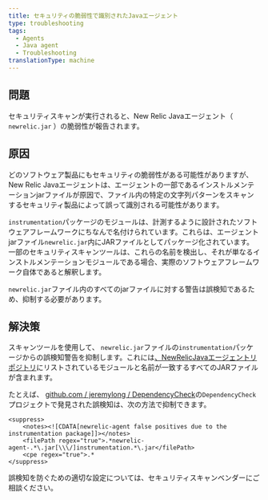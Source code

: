 ```yaml
---
title: セキュリティの脆弱性で識別されたJavaエージェント
type: troubleshooting
tags:
  - Agents
  - Java agent
  - Troubleshooting
translationType: machine
---
```


## 問題

セキュリティスキャンが実行されると、New Relic Javaエージェント（ `newrelic.jar` ）の脆弱性が報告されます。

## 原因

どのソフトウェア製品にもセキュリティの脆弱性がある可能性がありますが、New Relic Javaエージェントは、エージェントの一部であるインストルメンテーションjarファイルが原因で、ファイル内の特定の文字列パターンをスキャンするセキュリティ製品によって誤って識別される可能性があります。

`instrumentation`パッケージのモジュールは、計測するように設計されたソフトウェアフレームワークにちなんで名付けられています。これらは、エージェントjarファイル`newrelic.jar`内にJARファイルとしてパッケージ化されています。一部のセキュリティスキャンツールは、これらの名前を検出し、それが単なるインストルメンテーションモジュールである場合、実際のソフトウェアフレームワーク自体であると解釈します。

`newrelic.jar`ファイル内のすべてのjarファイルに対する警告は誤検知であるため、抑制する必要があります。

## 解決策

スキャンツールを使用して、 `newrelic.jar`ファイルの`instrumentation`パッケージからの誤検知警告を抑制します。これには[、NewRelicJavaエージェントリポジトリ](https://github.com/newrelic/newrelic-java-agent/tree/main/instrumentation)にリストされているモジュールと名前が一致するすべてのJARファイルが含まれます。

たとえば、 [github.com / jeremylong / DependencyCheck](https://github.com/jeremylong/DependencyCheck)の`DependencyCheck`プロジェクトで発見された誤検知は、次の方法で抑制できます。

```jar
<suppress>
    <notes><![CDATA[newrelic-agent false positives due to the instrumentation package]]></notes>
    <filePath regex="true">.*newrelic-agent-.*\.jar[\\\/]instrumentation.*\.jar</filePath>
    <cpe regex="true">.*
</suppress>
```

誤検知を防ぐための適切な設定については、セキュリティスキャンベンダーにご相談ください。